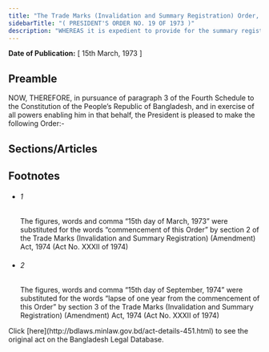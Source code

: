 ```yaml
---
title: "The Trade Marks (Invalidation and Summary Registration) Order, 1973 (President's Order)"
sidebarTitle: "( PRESIDENT'S ORDER NO. 19 OF 1973 )"
description: "WHEREAS it is expedient to provide for the summary registration in Bangladesh of trade marks registered in Pakistan before the 26th day of March, 1971, and for their prior invalidation in order to such summary registration;"
---
```


**Date of Publication:** [ 15th March, 1973 ]

## Preamble

NOW, THEREFORE, in pursuance of paragraph 3 of the Fourth Schedule to the Constitution of the People’s Republic of Bangladesh, and in exercise of all powers enabling him in that behalf, the President is pleased to make the following Order:-

## Sections/Articles

## Footnotes

- ###### 1

  The figures, words and comma “15th day of March, 1973” were substituted for the words “commencement of this Order” by section 2 of the Trade Marks (Invalidation and Summary Registration) (Amendment) Act, 1974 (Act No. XXXII of 1974)

- ###### 2

  The figures, words and comma “15th day of September, 1974” were substituted for the words “lapse of one year from the commencement of this Order” by section 3 of the Trade Marks (Invalidation and Summary Registration) (Amendment) Act, 1974 (Act No. XXXII of 1974)

<Note>
  Click [here](http://bdlaws.minlaw.gov.bd/act-details-451.html) to see the original act on the Bangladesh Legal Database.
</Note>
